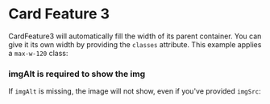 
<Meta title="Cards / Feature 3 / Usage" component={CardFeature4} />

# Card Feature 3

CardFeature3 will automatically fill the width of its parent container.  You can give it its own width by providing the `classes` attribute.
This example applies a `max-w-120` class:

<div class="mb-12">
  <Story id="cards-feature-3--example" />
</div>

### imgAlt is required to show the img

If `imgAlt` is missing, the image will not show, even if you've provided `imgSrc`:

<Story id="cards-feature-3--missing-img-alt"/>
